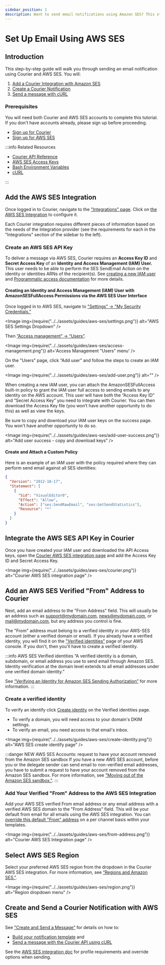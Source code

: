 ```yaml
---
sidebar_position: 1
description: Want to send email notifications using Amazon SES? This step-by-step tutorial will show you how to integrate and configure Amazon SES's API the easy way.
---
```



# Set Up Email Using AWS SES

## Introduction

This step-by-step guide will walk you through sending an email notification using Courier and AWS SES. You will:

1. [Add a Courier Integration with Amazon SES](#add-the-aws-ses-integration)
2. [Create a Courier Notification ](./send-message.mdx#create-a-notification)
3. [Send a message with cURL](./send-message.mdx#send-a-message)

### Prerequisites

You will need both Courier and AWS SES accounts to complete this tutorial. If you don't have accounts already, please sign up before proceeding.

- [Sign up for Courier](https://app.courier.com/register)
- [Sign up for AWS SES](https://portal.aws.amazon.com/billing/signup#/start)

:::info Related Resources

- [Courier API Reference](../../reference/intro.mdx)
- [AWS SES Access Keys](https://docs.aws.amazon.com/ses/latest/DeveloperGuide/get-aws-keys.html)
- [Bash Environment Variables](https://www.gnu.org/software/bash/manual/html_node/Environment.html)
- [cURL](https://curl.haxx.se/)

:::

## Add the AWS SES Integration

Once logged in to Courier, navigate to the ["Integrations" page](https://app.courier.com/integrations). Click on [the AWS SES Integration](https://app.courier.com/integrations/aws-ses) to configure it.

Each Courier integration requires different pieces of information based on the needs of the Integration provider (see the requirements for each in the "Integrations" section of the sidebar to the left).

### Create an AWS SES API Key

To deliver a message via AWS SES, Courier requires an **Access Key ID** and **Secret Access Key** of an **Identity and Access Management (IAM) User.** This user needs to be able to perform the SES SendEmail Action on the identity or identities ARNs of the recipient(s). See [creating a new IAM user ](https://docs.aws.amazon.com/IAM/latest/UserGuide/id_users_create.html)and [Programmatic access documentation](https://docs.aws.amazon.com/general/latest/gr/aws-sec-cred-types.html#access-keys-and-secret-access-keys) for more details.

#### Creating an Identity and Access Management (IAM) User with AmazonSESFullAccess Permissions via the AWS SES User Interface

Once logged in to AWS SES, navigate to ["Settings" → "My Security Credentials.” ](https://console.aws.amazon.com/iam/home#/security_credentials)

<Image img={require("../../assets/guides/aws-ses/settings.png")} alt="AWS SES Settings Dropdown" />

Then [”Access management” → “Users”](https://console.aws.amazon.com/iam/home#/users).

<Image
  img={require("../../assets/guides/aws-ses/access-management.png")}
  alt='Access Management "Users" menu'
/>

On the "Users" page, click “Add user” and follow the steps to create an IAM user.

<Image img={require("../../assets/guides/aws-ses/add-user.png")} alt="" />

When creating a new IAM user, you can attach the AmazonSESFullAccess built-in policy to grant the IAM user full access to sending emails to any identity on the AWS account. This user will have both the “Access Key ID” and “Secret Access Key” you need to integrate with Courier. You can then download the Access Key file (you won’t have another opportunity to do this) as well as view the keys.

Be sure to copy and download your IAM user keys on the success page. You won't have another opportunity to do so.

<Image
  img={require("../../assets/guides/aws-ses/add-user-success.png")}
  alt="Add user success - copy and download keys"
/>

#### Create and Attach a Custom Policy

Here is an example of an IAM user with the policy required where they can perform send email against all SES identities:

```json
{
  "Version": "2012-10-17",
  "Statement": [
    {
      "Sid": "VisualEditor0",
      "Effect": "Allow",
      "Action": ["ses:SendRawEmail", "ses:GetSendStatistics"],
      "Resource": "*"
    }
  ]
}
```

## Integrate the AWS SES API Key in Courier

Once you have created your IAM user and downloaded the API Access keys, open the [Courier AWS SES integration page](https://app.courier.com/integrations/aws-ses) and add the Access Key ID and Secret Access Key.

<Image
  img={require("../../assets/guides/aws-ses/courier.png")}
  alt="Courier AWS SES integration page"
/>

## Add an AWS SES Verified "From" Address to Courier

Next, add an email address to the "From Address" field. This will usually be an address such as support@mydomain.com, news@mydomain.com, or mail@mydomain.com, but any address you control is fine.

The "From" address must belong to a verified identity in your AWS-SES account (either a verified domain or email). If you already have a verified identity, you will find it on the ["Verified identities"](https://console.aws.amazon.com/sesv2/home?region=us-east-1#/verified-identities) page of your AWS console. If you don't, then you'll have to create a verified identity.

:::info AWS SES Verified identities
“A verified identity is a domain, subdomain, or email address you use to send email through Amazon SES. Identity verification at the domain level extends to all email addresses under one verified domain identity.”

See [“Verifying an Identity for Amazon SES Sending Authorization”](https://docs.aws.amazon.com/ses/latest/DeveloperGuide/sending-authorization-identity-owner-tasks-verification.html) for more information.
:::

### Create a verified identity

To verify an identify click [Create identity](https://console.aws.amazon.com/sesv2/home?region=us-east-1#/verified-identities/create) on the Verified identities page.

- To verify a domain, you will need access to your domain's DKIM settings.
- To verify an email, you need access to that email's inbox.

<Image
  img={require("../../assets/guides/aws-ses/create-identity.png")}
  alt="AWS SES create identify page"
/>

:::danger NEW AWS SES Accounts: request to have your account removed from the Amazon SES sandbox
If you have a new AWS SES account, before you or the delegate sender can send email to non-verified email addresses, you have to submit a request to have your account removed from the Amazon SES sandbox. For more information, see ["Moving out of the Amazon SES sandbox."](https://docs.aws.amazon.com/ses/latest/DeveloperGuide/request-production-access.html).
:::

### Add Your Verified "From" Address to the AWS SES Integration

Add your AWS SES verified From email address or any email address with a verified AWS SES domain to the "From Address" field. This will be your default from email for all emails using the AWS SES integration. You can [override this default "From" address](https://help.courier.com/en/articles/4745504-setting-the-from-reply-to-cc-and-bcc-names-and-address-fields) on a per channel basis within your templates.

<Image
  img={require("../../assets/guides/aws-ses/from-address.png")}
  alt="Courier AWS SES Integration page"
/>

## Select AWS SES Region

Select your preferred AWS SES region from the dropdown in the Courier AWS SES integration. For more information, see [“Regions and Amazon SES.”](https://docs.aws.amazon.com/ses/latest/dg/regions.html).

<Image img={require("../../assets/guides/aws-ses/region.png")} alt="Region dropdown menu" />

## Create and Send a Courier Notification with AWS SES

See ["Create and Send a Message"](./send-message.mdx) for details on how to:

- [Build your notification template](./send-message.mdx#create-a-notification) and
- [Send a message with the Courier API using cURL](./send-message.mdx#send-a-message)

See the [AWS SES integration doc](../providers/email/aws-ses.mdx) for profile requirements and override options when sending.
